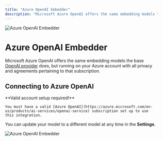 ```yaml
---
title: "Azure OpenAI Embedder"
description: "Microsoft Azure OpenAI offers the same embedding models the base OpenAI provider does, but running on your Azure account."
---
```



<Image
  src="/images/Qubex LLM-setup/embedder-configuration/cloud/azure-openai/header-image.png"
  height={1080}
  width={1920}
  quality={100}
  alt="Azure OpenAI Embedder"
/>

# Azure OpenAI Embedder

Microsoft Azure OpenAI offers the same embedding models the base [OpenAI provider](openai) does, but running on your Azure account with all privacy and agreements pertaining to that subscription.

## Connecting to Azure OpenAI

<Callout type="info" emoji="️💡">
  **Valid account setup required!**

    You must have a valid [Azure OpenAI](https://azure.microsoft.com/en-us/products/ai-services/openai-service) subscription set up to use this integration.

</Callout>

You can update your model to a different model at any time in the **Settings**.

<Image
  src="/images/Qubex LLM-setup/embedder-configuration/cloud/azure-openai/azure-openai-embedder.png"
  height={1080}
  width={1920}
  quality={100}
  alt="Azure OpenAI Embedder"
/>
